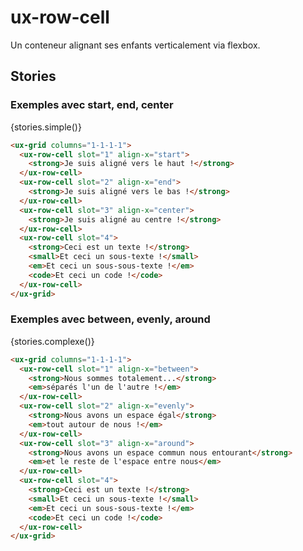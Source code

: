 
# ux-row-cell

<Meta title="Components|Structures/RowCell" />

Un conteneur alignant ses enfants verticalement via flexbox.

## Stories

### Exemples avec start, end, center

<Preview withSource="none">
  <Story name="simple" height="60px">
    {stories.simple()}
  </Story>
</Preview>

```html
<ux-grid columns="1-1-1-1">
  <ux-row-cell slot="1" align-x="start">
    <strong>Je suis aligné vers le haut !</strong>
  </ux-row-cell>
  <ux-row-cell slot="2" align-x="end">
    <strong>Je suis aligné vers le bas !</strong>
  </ux-row-cell>
  <ux-row-cell slot="3" align-x="center">
    <strong>Je suis aligné au centre !</strong>
  </ux-row-cell>
  <ux-row-cell slot="4">
    <strong>Ceci est un texte !</strong>
    <small>Et ceci un sous-texte !</small>
    <em>Et ceci un sous-sous-texte !</em>
    <code>Et ceci un code !</code>
  </ux-row-cell>
</ux-grid>
```

### Exemples avec between, evenly, around

<Preview withSource="none">
  <Story name="complexe" height="60px">
    {stories.complexe()}
  </Story>
</Preview>

```html
<ux-grid columns="1-1-1-1">
  <ux-row-cell slot="1" align-x="between">
    <strong>Nous sommes totalement...</strong>
    <em>séparés l'un de l'autre !</em>
  </ux-row-cell>
  <ux-row-cell slot="2" align-x="evenly">
    <strong>Nous avons un espace égal</strong>
    <em>tout autour de nous !</em>
  </ux-row-cell>
  <ux-row-cell slot="3" align-x="around">
    <strong>Nous avons un espace commun nous entourant</strong>
    <em>et le reste de l'espace entre nous</em>
  </ux-row-cell>
  <ux-row-cell slot="4">
    <strong>Ceci est un texte !</strong>
    <small>Et ceci un sous-texte !</small>
    <em>Et ceci un sous-sous-texte !</em>
    <code>Et ceci un code !</code>
  </ux-row-cell>
</ux-grid>
```

